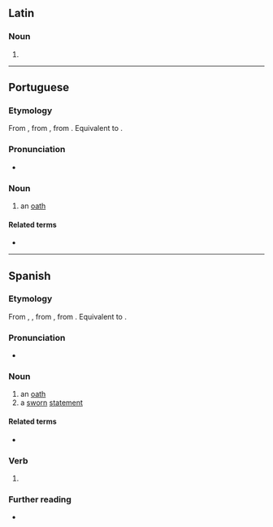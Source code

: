 {{also|Juramento|juramentó}}
==Latin==

===Noun===
{{la-noun-form|jūrāmentō}}

# {{inflection of|la|jūrāmentum||dat//abl|s}}

----

==Portuguese==

===Etymology===
From {{inh|pt|roa-opt|juramento}}, from {{inh|pt|LL.|iūrāmentum|jūrāmentum, iūrāmentum|oath}}, from {{inh|pt|la|iūrō}}. Equivalent to {{suffix|pt|jurar|mento}}.

===Pronunciation===
{{pt-IPA}}
* {{hyph|pt|ju|ra|men|to}}

===Noun===
{{pt-noun|m|s}}

# an [[oath]]
#: {{syn|pt|jura}}

====Related terms====
* {{l|pt|jurar}}

----

==Spanish==

===Etymology===
From {{inh|es|osp|juramento}}, {{m|osp|juramiento}}, from {{inh|es|LL.|iūrāmentum|jūrāmentum, iūrāmentum|oath}}, from {{inh|es|la|iūrō}}. Equivalent to {{suffix|es|jurar|mento}}.

===Pronunciation===
{{es-IPA}}
* {{hyph|es|ju|ra|men|to}}

===Noun===
{{es-noun|m}}

# an [[oath]]
# a [[sworn]] [[statement]]

====Related terms====
* {{l|es|jurar}}

===Verb===
{{head|es|verb form}}

# {{es-verb form of|juramentar}}

===Further reading===
* {{R:es:DRAE}}